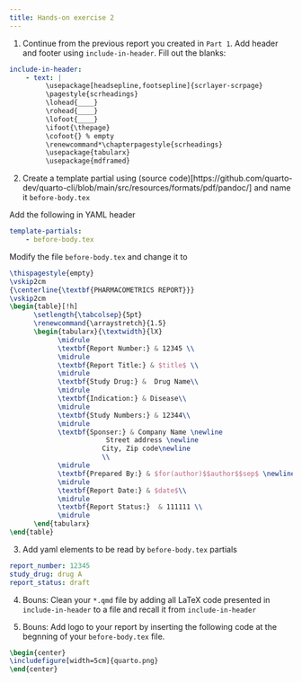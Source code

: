```yaml
---
title: Hands-on exercise 2
--- 
```



1. Continue from the previous report you created in `Part 1`. Add header and footer using `include-in-header`. Fill out the blanks: 
   

```yaml
include-in-header: 
    - text: |
         \usepackage[headsepline,footsepline]{scrlayer-scrpage}
         \pagestyle{scrheadings}
         \lohead{____}
         \rohead{____}
         \lofoot{____}
         \ifoot{\thepage}
         \cofoot{} % empty 
         \renewcommand*\chapterpagestyle{scrheadings}
         \usepackage{tabularx}
         \usepackage{mdframed}

```

2. Create a template partial using (source code)[https://github.com/quarto-dev/quarto-cli/blob/main/src/resources/formats/pdf/pandoc/] and name it `before-body.tex`

Add the following in YAML header

```yaml
template-partials:
    - before-body.tex
```

Modify the file `before-body.tex` and change it to 

```latex
\thispagestyle{empty} 
\vskip2cm 
{\centerline{\textbf{PHARMACOMETRICS REPORT}}} 
\vskip2cm 
\begin{table}[!h]
      \setlength{\tabcolsep}{5pt}  
      \renewcommand{\arraystretch}{1.5}
      \begin{tabularx}{\textwidth}{lX}
            \midrule
            \textbf{Report Number:} & 12345 \\ 
            \midrule
            \textbf{Report Title:} & $title$ \\ 
            \midrule 
            \textbf{Study Drug:} &  Drug Name\\ 
            \midrule
            \textbf{Indication:} & Disease\\ 
            \midrule 
            \textbf{Study Numbers:} & 12344\\ 
            \midrule 
            \textbf{Sponser:} & Company Name \newline 
                        Street address \newline
                       City, Zip code\newline 
                       \\ 
            \midrule 
            \textbf{Prepared By:} & $for(author)$$author$$sep$ \newline $endfor$\\ 
            \midrule 
            \textbf{Report Date:} & $date$\\ 
            \midrule 
            \textbf{Report Status:}  & 111111 \\
            \midrule 
      \end{tabularx}
\end{table}


```

3. Add yaml elements to be read by `before-body.tex` partials 

```yaml
report_number: 12345
study_drug: drug A
report_status: draft
```


4. Bouns: Clean your `*.qmd` file by adding all LaTeX code presented in `include-in-header` to a file and recall it from `include-in-header`


5. Bouns: Add logo to your report by inserting the following code at the begnning of your `before-body.tex` file. 

```latex
\begin{center}
\includefigure[width=5cm]{quarto.png}
\end{center}
```
